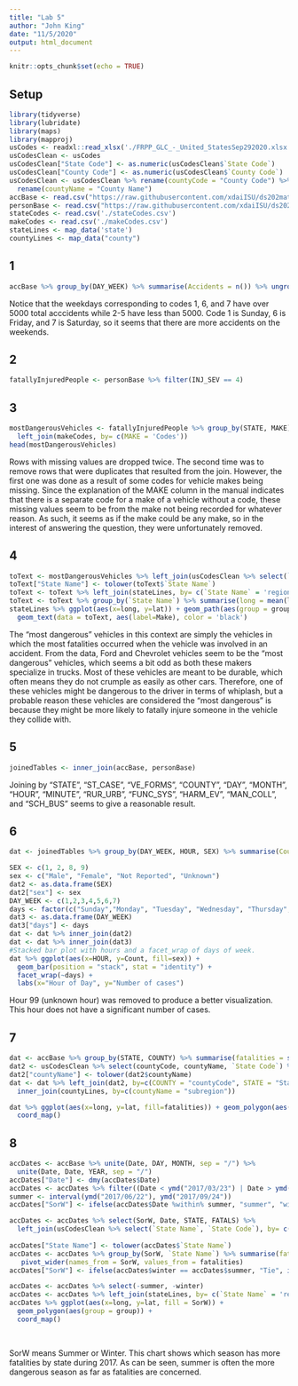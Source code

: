 ```yaml
---
title: "Lab 5"
author: "John King"
date: "11/5/2020"
output: html_document
---
```


```r
knitr::opts_chunk$set(echo = TRUE)
```

## Setup

```r
library(tidyverse)
library(lubridate)
library(maps)
library(mapproj)
usCodes <- readxl::read_xlsx('./FRPP_GLC_-_United_StatesSep292020.xlsx')
usCodesClean <- usCodes
usCodesClean["State Code"] <- as.numeric(usCodesClean$`State Code`)
usCodesClean["County Code"] <- as.numeric(usCodesClean$`County Code`)
usCodesClean <- usCodesClean %>% rename(countyCode = "County Code") %>%
  rename(countyName = "County Name")
accBase <- read.csv("https://raw.githubusercontent.com/xdaiISU/ds202materials/master/hwlabs/fars2017/accident.csv", stringsAsFactors = FALSE)
personBase <- read.csv("https://raw.githubusercontent.com/xdaiISU/ds202materials/master/hwlabs/fars2017/person.csv", stringsAsFactors = FALSE)
stateCodes <- read.csv('./stateCodes.csv')
makeCodes <- read.csv('./makeCodes.csv')
stateLines <- map_data('state')
countyLines <- map_data("county")
```

## 1

```r
accBase %>% group_by(DAY_WEEK) %>% summarise(Accidents = n()) %>% ungroup()
```

Notice that the weekdays corresponding to codes 1, 6, and 7 have over 5000 total acccidents while 2-5 have less than 5000. Code 1 is Sunday, 6 is Friday, and 7 is Saturday, so it seems that there are more accidents on the weekends.

## 2

```r
fatallyInjuredPeople <- personBase %>% filter(INJ_SEV == 4)
```

## 3

```r
mostDangerousVehicles <- fatallyInjuredPeople %>% group_by(STATE, MAKE) %>% summarise(MakeCount = n()) %>% drop_na() %>% group_by(STATE) %>% summarise(MakeCount = max(MakeCount)) %>% left_join(fatallyInjuredPeople %>% group_by(STATE, MAKE) %>% summarise(MakeCount = n())) %>% drop_na() %>%
  left_join(makeCodes, by= c(MAKE = 'Codes'))
head(mostDangerousVehicles)
```
Rows with missing values are dropped twice. The second time was to remove rows that were duplicates that resulted from the join. However, the first one was done as a result of some codes for vehicle makes being missing. Since the explanation of the MAKE column in the manual indicates that there is a separate code for a make of a vehicle without a code, these missing values seem to be from the make not being recorded for whatever reason. As such, it seems as if the make could be any make, so in the interest of answering the question, they were unfortunately removed.

## 4

```r
toText <- mostDangerousVehicles %>% left_join(usCodesClean %>% select(`State Name`, `State Code`), by= c(STATE = "State Code")) %>% distinct()
toText["State Name"] <- tolower(toText$`State Name`)
toText <- toText %>% left_join(stateLines, by= c(`State Name` = 'region'))
toText <- toText %>% group_by(`State Name`) %>% summarise(long = mean(long), lat = mean(lat), Make = Make) %>% distinct
stateLines %>% ggplot(aes(x=long, y=lat)) + geom_path(aes(group = group)) + coord_map() +
  geom_text(data = toText, aes(label=Make), color = 'black')
```

The "most dangerous" vehicles in this context are simply the vehicles in which the most fatalities occurred when the vehicle was involved in an accident. From the data, Ford and Chevrolet vehicles seem to be the "most dangerous" vehicles, which seems a bit odd as both these makers specialize in trucks. Most of these vehicles are meant to be durable, which often means they do not crumple as easily as other cars. Therefore, one of these vehicles might be dangerous to the driver in terms of whiplash, but a probable reason these vehicles are considered the "most dangerous" is because they might be more likely to fatally injure someone in the vehicle they collide with.

## 5

```r

joinedTables <- inner_join(accBase, personBase)
```

Joining by "STATE", "ST_CASE", "VE_FORMS", "COUNTY", "DAY", "MONTH", "HOUR", "MINUTE", "RUR_URB", "FUNC_SYS", "HARM_EV", "MAN_COLL", and "SCH_BUS" seems to give a reasonable result.

## 6

```r
dat <- joinedTables %>% group_by(DAY_WEEK, HOUR, SEX) %>% summarise(Count = n()) %>% filter(HOUR != 99)

SEX <- c(1, 2, 8, 9)
sex <- c("Male", "Female", "Not Reported", "Unknown")
dat2 <- as.data.frame(SEX)
dat2["sex"] <- sex
DAY_WEEK <- c(1,2,3,4,5,6,7)
days <- factor(c("Sunday","Monday", "Tuesday", "Wednesday", "Thursday", "Friday", "Saturday"), levels = c("Sunday","Monday", "Tuesday", "Wednesday", "Thursday", "Friday", "Saturday"))
dat3 <- as.data.frame(DAY_WEEK)
dat3["days"] <- days
dat <- dat %>% inner_join(dat2)
dat <- dat %>% inner_join(dat3)
#Stacked bar plot with hours and a facet_wrap of days of week.
dat %>% ggplot(aes(x=HOUR, y=Count, fill=sex)) + 
  geom_bar(position = "stack", stat = "identity") + 
  facet_wrap(~days) + 
  labs(x="Hour of Day", y="Number of cases")
```

Hour 99 (unknown hour) was removed to produce a better visualization. This hour does not have a significant number of cases.

## 7

```r
dat <- accBase %>% group_by(STATE, COUNTY) %>% summarise(fatalities = sum(FATALS))
dat2 <- usCodesClean %>% select(countyCode, countyName, `State Code`) %>% distinct 
dat2["countyName"] <- tolower(dat2$countyName)
dat <- dat %>% left_join(dat2, by=c(COUNTY = "countyCode", STATE = "State Code")) %>%
  inner_join(countyLines, by=c(countyName = "subregion"))

dat %>% ggplot(aes(x=long, y=lat, fill=fatalities)) + geom_polygon(aes(group = group)) +
  coord_map()
```

## 8

```r
accDates <- accBase %>% unite(Date, DAY, MONTH, sep = "/") %>% 
  unite(Date, Date, YEAR, sep = "/")
accDates["Date"] <- dmy(accDates$Date)
accDates <- accDates %>% filter((Date < ymd("2017/03/23") | Date > ymd("2017/12/23") ) | (Date > ymd("2017/06/23") & Date < ymd("2017/09/23")))
summer <- interval(ymd("2017/06/22"), ymd("2017/09/24"))
accDates["SorW"] <- ifelse(accDates$Date %within% summer, "summer", "winter")

accDates <- accDates %>% select(SorW, Date, STATE, FATALS) %>%
  left_join(usCodesClean %>% select(`State Name`, `State Code`), by= c(STATE = "State Code")) %>% distinct()
  
accDates["State Name"] <- tolower(accDates$`State Name`)
accDates <- accDates %>% group_by(SorW, `State Name`) %>% summarise(fatalities = sum(FATALS)) %>%
   pivot_wider(names_from = SorW, values_from = fatalities)
accDates["SorW"] <- ifelse(accDates$winter == accDates$summer, "Tie", ifelse(accDates$winter > accDates$summer, "winter", "summer"))

accDates <- accDates %>% select(-summer, -winter)
accDates <- accDates %>% left_join(stateLines, by= c(`State Name` = 'region'))
accDates %>% ggplot(aes(x=long, y=lat, fill = SorW)) + 
  geom_polygon(aes(group = group)) +
  coord_map()
  
  
```

SorW means Summer or Winter. This chart shows which season has more fatalities by state during 2017. 
As can be seen, summer is often the more dangerous season as far as fatalities are concerned. 

